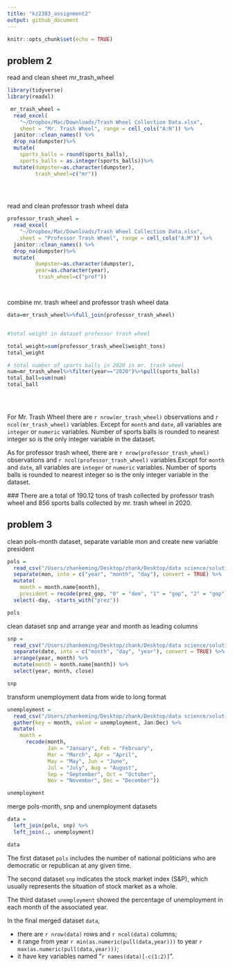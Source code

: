 ```yaml
---
title: "kz2383_assignment2"
output: github_document
---
```


```r
knitr::opts_chunk$set(echo = TRUE)
```

## problem 2 


read and clean sheet mr_trash_wheel
```r
library(tidyverse)
library(readxl)
```
```r
 mr_trash_wheel = 
  read_excel(
    "~/Dropbox/Mac/Downloads/Trash Wheel Collection Data.xlsx",
    sheet = "Mr. Trash Wheel", range = cell_cols("A:N")) %>%
  janitor::clean_names() %>%
  drop_na(dumpster)%>%
  mutate(
    sports_balls = round(sports_balls),
    sports_balls = as.integer(sports_balls))%>%
  mutate(dumpster=as.character(dumpster),
         trash_wheel=c("mr"))
  

  
```


read and clean professor trash wheel data
```r
professor_trash_wheel = 
  read_excel(
    "~/Dropbox/Mac/Downloads/Trash Wheel Collection Data.xlsx",
    sheet = "Professor Trash Wheel", range = cell_cols("A:M")) %>%
  janitor::clean_names() %>%
  drop_na(dumpster)%>%
  mutate(
         dumpster=as.character(dumpster),
         year=as.character(year),
          trash_wheel=c("prof"))




```

combine mr. trash wheel and professor trash wheel data

```r
data=mr_trash_wheel%>%full_join(professor_trash_wheel)


#total weight in dataset professor trash wheel

total_weight=sum(professor_trash_wheel$weight_tons)
total_weight

# total number of sports balls in 2020 in mr. trash wheel 
num=mr_trash_wheel%>%filter(year=="2020")%>%pull(sports_balls)
total_ball=sum(num)
total_ball
 

 
```
 For Mr. Trash Wheel there are  `r nrow(mr_trash_wheel)` observations and `r ncol(mr_trash_wheel)` variables. Except for  `month` and `date`, all variables are  `integer` or `numeric` variables. Number of sports balls is rounded to nearest integer so is the only integer variable in the dataset.
 
 As for professor trash wheel, there are `r nrow(professor_trash_wheel)` observations and `r ncol(professor_trash_wheel)` variables.Except for  `month` and `date`, all variables are  `integer` or `numeric` variables. Number of sports balls is rounded to nearest integer so is the only integer variable in the dataset.
 
 ### There are a total of 190.12 tons of trash collected by professor trash wheel and 856 sports balls collected by mr. trash wheel in 2020. 
 
 
 
 
## problem 3 


clean pols-month dataset, separate variable mon and create new variable president

```r
pols = 
  read_csv("/Users/zhankeming/Desktop/zhank/Desktop/data science/solution for data science/p8105_hw2_ajg2202/data/fivethirtyeight_datasets/pols-month.csv") %>%
  separate(mon, into = c("year", "month", "day"), convert = TRUE) %>%
  mutate(
    month = month.name[month], 
    president = recode(prez_gop, "0" = "dem", "1" = "gop", "2" = "gop")) %>%
  select(-day, -starts_with("prez"))

pols
```

 
clean dataset snp and arrange year and month as leading columns

```r
snp = 
  read_csv("/Users/zhankeming/Desktop/zhank/Desktop/data science/solution for data science/p8105_hw2_ajg2202/data/fivethirtyeight_datasets/snp.csv") %>%
  separate(date, into = c("month", "day", "year"), convert = TRUE) %>%
  arrange(year, month) %>%
  mutate(month = month.name[month]) %>%
  select(year, month, close) 

snp
```
transform unemployment data from wide to long format

```r
unemployment = 
  read_csv("/Users/zhankeming/Desktop/zhank/Desktop/data science/solution for data science/p8105_hw2_ajg2202/data/fivethirtyeight_datasets/unemployment.csv") %>%
  gather(key = month, value = unemployment, Jan:Dec) %>%
  mutate(
    month = 
      recode(month, 
             Jan = "January", Feb = "February",
             Mar = "March", Apr = "April",
             May = "May", Jun = "June",
             Jul = "July", Aug = "August",
             Sep = "September", Oct = "October",
             Nov = "November", Dec = "December"))

unemployment 
```

merge pols-month, snp and unemployment datasets

```r
data = 
  left_join(pols, snp) %>%
  left_join(., unemployment)

data
```


The first dataset `pols` includes the number of national politicians who are democratic or republican at any given time.

The second dataset `snp` indicates the stock market index (S&P), which usually represents the situation of stock market as a whole.
 
The third dataset `unemployment` showed the percentage of unemployment in each month of the associated year.

In the final merged dataset `data`,

* there are `r nrow(data)` rows and `r ncol(data)` columns;
* it range from year `r min(as.numeric(pull(data,year)))` to year `r max(as.numeric(pull(data,year)))`;
* it have key variables named "`r names(data)[-c(1:2)]`".




